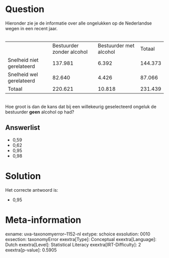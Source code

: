 Question
========

Hieronder zie je de informatie over alle ongelukken op de Nederlandse
wegen in een recent jaar.\
\

  --------------------------- --------------------------- ------------------------ ---------
                              Bestuurder zonder alcohol   Bestuurder met alcohol   Totaal
  Snelheid niet gerelateerd   137.981                     6.392                    144.373
  Snelheid wel gerelateerd    82.640                      4.426                    87.066
  Totaal                      220.621                     10.818                   231.439
  --------------------------- --------------------------- ------------------------ ---------

\
Hoe groot is dan de kans dat bij een willekeurig geselecteerd ongeluk de
bestuurder **geen** alcohol op had?

Answerlist
----------

* 0,59
* 0,62
* 0,95
* 0,98

Solution
========

Het correcte antwoord is: 

* 0,95

Meta-information
================
exname: uva-taxonomyerror--1152-nl
extype: schoice
exsolution: 0010
exsection: taxonomyError 
exextra[Type]: Conceptual
exextra[Language]: Dutch
exextra[Level]: Statistical Literacy
exextra[IRT-Difficulty]: 2
exextra[p-value]: 0.5905

